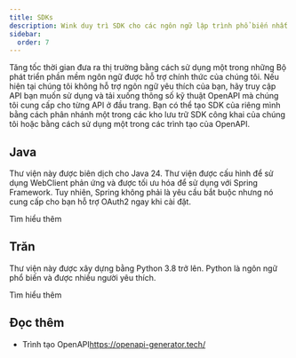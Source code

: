 ```yaml
---
title: SDKs
description: Wink duy trì SDK cho các ngôn ngữ lập trình phổ biến nhất.
sidebar:
  order: 7
---
```


Tăng tốc thời gian đưa ra thị trường bằng cách sử dụng một trong những Bộ phát triển phần mềm ngôn ngữ được hỗ trợ chính thức của chúng tôi.
Nếu hiện tại chúng tôi không hỗ trợ ngôn ngữ yêu thích của bạn, hãy truy cập API bạn muốn sử dụng và tải xuống thông số kỹ thuật OpenAPI mà chúng tôi cung cấp cho từng API ở đầu trang. Bạn có thể tạo SDK của riêng mình bằng cách phân nhánh một trong các kho lưu trữ SDK công khai của chúng tôi hoặc bằng cách sử dụng một trong các trình tạo của OpenAPI.

## Java

Thư viện này được biên dịch cho Java 24. Thư viện được cấu hình để sử dụng WebClient phản ứng và được tối ưu hóa để sử dụng với Spring Framework. Tuy nhiên, Spring không phải là yêu cầu bắt buộc nhưng nó cung cấp cho bạn hỗ trợ OAuth2 ngay khi cài đặt.

<LinkButton href="https://github.com/wink-travel/wink-sdk-java" variant="secondary" icon="external">
  Tìm hiểu thêm
</LinkButton>


## Trăn

Thư viện này được xây dựng bằng Python 3.8 trở lên. Python là ngôn ngữ phổ biến và được nhiều người yêu thích.

<LinkButton href="https://github.com/wink-travel/wink-sdk-python" variant="secondary" icon="external">
  Tìm hiểu thêm
</LinkButton>


## Đọc thêm

* Trình tạo OpenAPI<https://openapi-generator.tech/>

